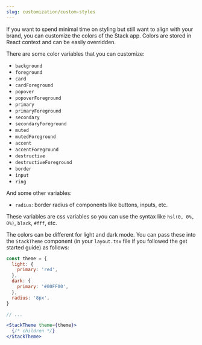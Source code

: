 ```yaml
---
slug: customization/custom-styles
---
```


If you want to spend minimal time on styling but still want to align with your brand, you can customize the colors of the Stack app. Colors are stored in React context and can be easily overridden.

There are some color variables that you can customize:

- `background`
- `foreground`
- `card`
- `cardForeground`
- `popover`
- `popoverForeground`
- `primary`
- `primaryForeground`
- `secondary`
- `secondaryForeground`
- `muted`
- `mutedForeground`
- `accent`
- `accentForeground`
- `destructive`
- `destructiveForeground`
- `border`
- `input`
- `ring`

And some other variables:

- `radius`: border radius of components like buttons, inputs, etc.

These variables are css variables so you can use the syntax like `hsl(0, 0%, 0%)`, `black`, `#fff`, etc.

The colors can be different for light and dark mode. You can pass these into the `StackTheme` component (in your `layout.tsx` file if you followed the get started guide) as follows:

```jsx title="app/layout.tsx"
const theme = {
  light: {
    primary: 'red',
  },
  dark: {
    primary: '#00FF00',
  },
  radius: '8px',
}

// ...

<StackTheme theme={theme}>
  {/* children */}
</StackTheme>
```